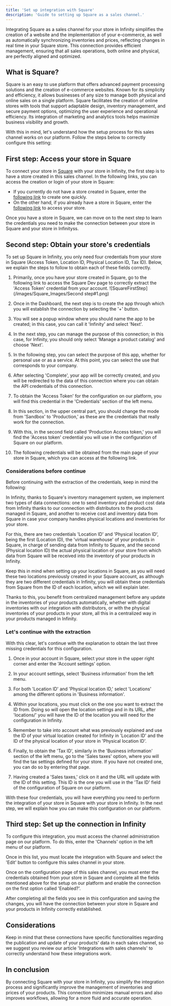 ```yaml
---
title: 'Set up integration with Square'
description: 'Guide to setting up Square as a sales channel.'
---
```


Integrating Square as a sales channel for your store in Infinity simplifies the creation of a website and the implementation of your e-commerce, as well as automatically synchronizing inventories and prices, reflecting changes in real time in your Square store. This connection provides efficient management, ensuring that all sales operations, both online and physical, are perfectly aligned and optimized.
 
## What is Square?

Square is an easy to use platform that offers advanced payment processing solutions and the creation of e-commerce websites. Known for its simplicity and efficiency, it allows businesses of any size to manage both physical and online sales on a single platform. Square facilitates the creation of online stores with tools that support adaptable design, inventory management, and secure payment options, optimizing the user experience and operational efficiency. Its integration of marketing and analytics tools helps maximize business visibility and growth.

With this in mind, let's understand how the setup process for this sales channel works on our platform. Follow the steps below to correctly configure this setting:

## First step: Access your store in Square

To connect your store in [Square](https://squareup.com/us/en) with your store in Infinity, the first step is to have a store created in this sales channel. In the following links, you can access the creation or login of your store in Square:

- If you currently do not have a store created in Square, enter the [following link](https://squareup.com/signup/en-US) to create one quickly.
- On the other hand, if you already have a store in Square, enter the [following link](https://squareup.com/login?lang_code=en-us) to access your store.

Once you have a store in Square, we can move on to the next step to learn the credentials you need to make the connection between your store in Square and your store in Infinityss.

## Second step: Obtain your store's credentials

To set up Square in Infinity, you only need four credentials from your store in Square (Access Token, Location ID, Physical Location ID, Tax ID). Below, we explain the steps to follow to obtain each of these fields correctly.

1. Primarily, once you have your store created in Square, go to the following link to access the Square Dev page to correctly extract the 'Access Token' credential from your account.
![SquareFirstStep](/images/Square_Images/Second step#1.png)


2. Once in the Dashboard, the next step is to create the app through which you will establish the connection by selecting the '+' button.

3. You will see a popup window where you should name the app to be created; in this case, you can call it 'Infinity' and select 'Next'.

4. In the next step, you can manage the purpose of this connection; in this case, for Infinity, you should only select 'Manage a product catalog' and choose 'Next'.

5. In the following step, you can select the purpose of this app, whether for personal use or as a service. At this point, you can select the use that corresponds to your company.

6. After selecting 'Complete', your app will be correctly created, and you will be redirected to the data of this connection where you can obtain the API credentials of this connection.

7. To obtain the 'Access Token' for the configuration on our platform, you will find this credential in the 'Credentials' section of the left menu.

8. In this section, in the upper central part, you should change the mode from 'Sandbox' to 'Production,' as these are the credentials that really work for the connection.

9. With this, in the second field called 'Production Access token,' you will find the 'Access token' credential you will use in the configuration of Square on our platform.

10. The following credentials will be obtained from the main page of your store in Square, which you can access at the following link.


### Considerations before continue

Before continuing with the extraction of the credentials, keep in mind the following:

In Infinity, thanks to Square's inventory management system, we implement two types of data connections: one to send inventory and product cost data from Infinity thanks to our connection with distributors to the products managed in Square, and another to receive cost and inventory data from Square in case your company handles physical locations and inventories for your store.

For this, there are two credentials 'Location ID' and 'Physical location ID', being the first (Location ID), the 'virtual warehouse' of your products in Square, in charge of sending data from Infinity to Square, and the second (Physical location ID) the actual physical location of your store from which data from Square will be received into the inventory of your products in Infinity.

Keep this in mind when setting up your locations in Square, as you will need these two locations previously created in your Square account, as although they are two different credentials in Infinity, you will obtain these credentials from Square from the ID of each location, which we will explain later.

Thanks to this, you benefit from centralized management before any update in the inventories of your products automatically, whether with digital inventories with our integration with distributors, or with the physical inventories of your products in your store, all this in a centralized way in your products managed in Infinity.

### Let's continue with the extraction

With this clear, let's continue with the explanation to obtain the last three missing credentials for this configuration.

1. Once in your account in Square, select your store in the upper right corner and enter the 'Account settings' option.

2. In your account settings, select 'Business information' from the left menu.

3. For both 'Location ID' and 'Physical location ID,' select 'Locations' among the different options in 'Business information'.

4. Within your locations, you must click on the one you want to extract the ID from. Doing so will open the location settings and in its URL, after 'locations/' you will have the ID of the location you will need for the configuration in Infinity.

5. Remember to take into account what was previously explained and use the ID of your virtual location created for Infinity in 'Location ID' and the ID of the physical location of your store in 'Physical location ID'.

6. Finally, to obtain the 'Tax ID', similarly in the 'Business information' section of the left menu, go to the 'Sales taxes' option, where you will find the tax settings defined for your store. If you have not created one, you can do so by entering that page.

7. Having created a 'Sales taxes,' click on it and the URL will update with the ID of this setting. This ID is the one you will use in the 'Tax ID' field of the configuration of Square on our platform.

With these four credentials, you will have everything you need to perform the integration of your store in Square with your store in Infinity. In the next step, we will explain how you can make this configuration on our platform.

## Third step: Set up the connection in Infinity

To configure this integration, you must access the channel administration page on our platform. To do this, enter the 'Channels' option in the left menu of our platform.

Once in this list, you must locate the integration with Square and select the 'Edit' button to configure this sales channel in your store.

Once on the configuration page of this sales channel, you must enter the credentials obtained from your store in Square and complete all the fields mentioned above for the setup on our platform and enable the connection on the first option called 'Enabled?'.

After completing all the fields you see in this configuration and saving the changes, you will have the connection between your store in Square and your products in Infinity correctly established.

## Considerations

Keep in mind that these connections have specific functionalities regarding the publication and update of your products' data in each sales channel, so we suggest you review our article 'Integrations with sales channels' to correctly understand how these integrations work.

## In conclusion

By connecting Square with your store in Infinity, you simplify the integration process and significantly improve the management of inventories and prices of your products. This connection minimizes manual errors and also improves workflows, allowing for a more fluid and accurate operation.